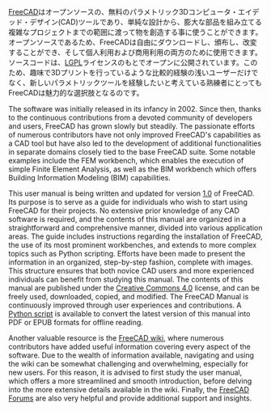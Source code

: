 <languages/>

{{Docnav/ja
| 
|[[Manual:What_is_FreeCAD/ja|マニュアル・FreeCADとは]]
|[[Manual:Introduction/ja|マニュアル・はじめに]]
|IconC=Crystal_Clear_manual.png
}}

{{Manual:TOC}}

[https://www.freecad.org FreeCAD]はオープンソースの、無料のパラメトリック3Dコンピュータ・エイデッド・デザイン(CAD)ツールであり、単純な設計から、膨大な部品を組み立てる複雑なプロジェクトまでの範囲に渡って物を創造する事に使うことができます。オープンソースであるため、FreeCADは自由にダウンロードし、頒布し、改変することができ、そして個人利用および商用利用の両方のために使用できます。ソースコードは、[https://en.wikipedia.org/wiki/GNU_Lesser_General_Public_License LGPL]ライセンスのもとでオープンに公開されています。このため、趣味で3Dプリントを行っているような比較的経験の浅いユーザーだけでなく、新しいパラメトリックツールを経験したいと考えている熟練者にとってもFreeCADは魅力的な選択肢となるのです。

The software was initially released in its infancy in 2002. Since then, thanks to the continuous contributions from a devoted community of developers and users, FreeCAD has grown slowly but steadily. The passionate efforts of numerous contributors have not only improved FreeCAD's capabilities as a CAD tool but have also led to the development of additional functionalities in separate domains closely tied to the base FreeCAD suite. Some notable examples include the FEM workbench, which enables the execution of simple Finite Element Analysis, as well as the BIM workbench which offers Building Information Modeling (BIM) capabilities.

This user manual is being written and updated for version [[Release_notes_1.0|1.0]] of FreeCAD. Its purpose is to serve as a guide for individuals who wish to start using FreeCAD for their projects. No extensive prior knowledge of any CAD software is required, and the contents of this manual are organized in a straightforward and comprehensive manner, divided into various application areas. The guide includes instructions regarding the installation of FreeCAD, the use of its most prominent workbenches, and extends to more complex topics such as Python scripting. Efforts have been made to present the information in an organized, step-by-step fashion, complete with images. This structure ensures that both novice CAD users and more experienced individuals can benefit from studying this manual. The contents of this manual are published under the [http://creativecommons.org/licenses/by/4.0/ Creative Commons 4.0] license, and can be freely used, downloaded, copied, and modified. The FreeCAD Manual is continuously improved through user experiences and contributions. A [https://wiki.freecad.org/FreeCAD_manual_converter Python script] is available to convert the latest version of this manual into PDF or EPUB formats for offline reading. 

Another valuable resource is the [[Main_Page|FreeCAD wiki]], where numerous contributors have added useful information covering every aspect of the software. Due to the wealth of information available, navigating and using the wiki can be somewhat challenging and overwhelming, especially for new users. For this reason, it is advised to first study the user manual, which offers a more streamlined and smooth introduction, before delving into the more extensive details available in the wiki. Finally, the [https://forum.freecad.org/ FreeCAD Forums] are also very helpful and provide additional support and insights.



{{Docnav/ja
| 
|[[Manual:What_is_FreeCAD/ja|マニュアル・FreeCADとは]]
|[[Manual:Introduction/ja|マニュアル・はじめに]]
|IconC=Crystal_Clear_manual.png
}}